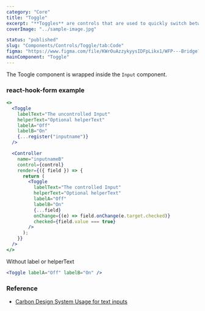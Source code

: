 ```yaml
---
category: "Core"
title: "Toggle"
excerpt: "**Toggles** are controls that are used to quickly switch between two possible states."
coverImage: "../sample-image.jpg"

status: "published"
slug: "Components/Controls/Toggle/tab:Code"
figma: "https://www.figma.com/file/KWrOuAzzykyysIDFpLikx1/WFP---Bridge?type=design&node-id=130%3A2249&mode=design&t=eFfGsO7k7LGjWFwo-1"
mainComponent: "Toggle"
---
```


The Toogle component is wrapped inside the `Input` component.

### react-hook-form example

```jsx live reactHookForm
<>
  <Toggle
    labelText="The uncontrolled Input"
    helperText="Optional helperText"
    labelA="Off"
    labelB="On"
    {...register("inputname")}
  />

  <Controller
    name="inputnameB"
    control={control}
    render={({ field }) => {
      return (
        <Toggle
          labelText="The controlled Input"
          helperText="Optional helperText"
          labelA="Off"
          labelB="On"
          {...field}
          onChange={(e) => field.onChange(e.target.checked)}
          checked={field.value === true}
        />
      );
    }}
  />
</>
```

Without label or helperText

```jsx live
<Toggle labelA="Off" labelB="On" />
```

### Reference

- [Carbon Design System Usage for text inputs](https://next.carbondesignsystem.com/components/text-input)

```

```
